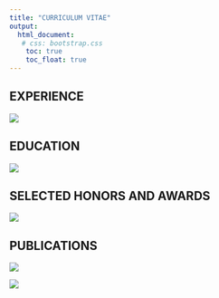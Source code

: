 ```yaml
---
title: "CURRICULUM VITAE"
output: 
  html_document:
   # css: bootstrap.css
    toc: true
    toc_float: true
---
```


## EXPERIENCE


![](AvaH_Resume_CV_1029_experience.jpeg)

## EDUCATION


![](AvaH_Resume_CV_1029_educat.jpeg)

## SELECTED HONORS AND AWARDS


![](AvaH_Resume_CV_1029_awards.jpeg)


## PUBLICATIONS
![](AvaH_Resume_CV_1029_publications.jpeg)

![](AvaH_Resume_CV_1029_publication2.jpeg)



